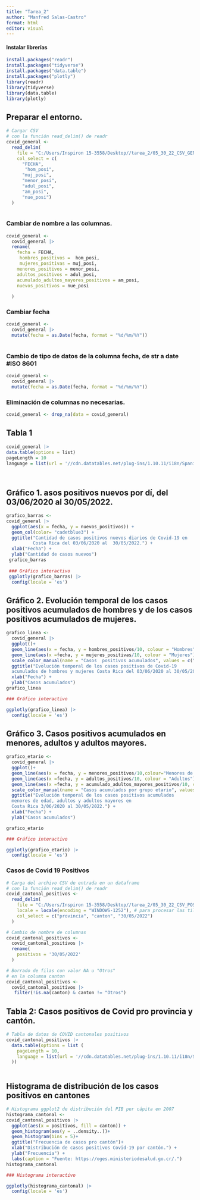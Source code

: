 ---
title: "Tarea_2"
author: "Manfred Salas-Castro"
format: html
editor: visual
---

#### Instalar librerías

```{r}
install.packages("readr")
install.packages("tidyverse")
install.packages("data.table")
install.packages("plotly")
library(readr)
library(tidyverse)
library(data.table)
library(plotly)
```

## Preparar el entorno.

```{r}
# Cargar CSV
# con la función read_delim() de readr
covid_general <-
  read_delim(
    file = "C:/Users/Inspiron 15-3558/Desktop//tarea_2/05_30_22_CSV_GENERAL.csv",
    col_select = c(
      "FECHA",
       "hom_posi",
      "muj_posi",
      "menor_posi",
      "adul_posi",
      "am_posi",
      "nue_posi")
  )
   
```

### Cambiar de nombre a las columnas.

```{r}
covid_general <-
  covid_general |>
  rename(
    fecha = FECHA,
     hombres_positivos =  hom_posi,
     mujeres_positivas = muj_posi,
    menores_positivos = menor_posi,
    adultos_positivos = adul_posi,
    acumulado_adultos_mayores_positivos = am_posi,
    nuevos_positivos = nue_posi
   
  )
```

### Cambiar fecha

```{r}
covid_general <-
  covid_general |>
  mutate(fecha = as.Date(fecha, format = "%d/%m/%Y"))
  
```

### Cambio de tipo de datos de la columna fecha, de str a date #ISO 8601

```{r}
covid_general <-
  covid_general |>
  mutate(fecha = as.Date(fecha, format = "%d/%m/%Y"))
```

### Eliminación de columnas no necesarias.

```{r}
covid_general <- drop_na(data = covid_general)
```

## Tabla 1

```{r}
covid_general |>
data.table(options = list)
pageLength = 10
language = list(url = '//cdn.datatables.net/plug-ins/1.10.11/i18n/Spanish.json')

  
```

## Gráfico 1. asos positivos nuevos por dí, del 03/06/2020 al 30/05/2022.

```{r}
grafico_barras <-
covid_general |>
  ggplot(aes(x = fecha, y = nuevos_positivos)) +
  geom_col(color= "cadetblue3") +
  ggtitle("Cantidad de casos positivos nuevos diarios de Covid-19 en 
          Costa Rica del 03/06/2020 al  30/05/2022.") +
  xlab("Fecha") +
  ylab("Cantidad de casos nuevos") 
 grafico_barras 
 
 ### Gráfico interactivo
 ggplotly(grafico_barras) |> 
  config(locale = 'es')
```

## Gráfico 2. Evolución temporal de los casos positivos acumulados de hombres y de los casos positivos acumulados de mujeres.

```{r}
grafico_linea <- 
  covid_general |> 
  ggplot()+
  geom_line(aes(x = fecha, y = hombres_positivos/10, colour = "Hombres"))+
  geom_line(aes(x =fecha, y = mujeres_positivas/10, colour = "Mujeres"))+
  scale_color_manual(name = "Casos  positivos acumulados", values = c("Hombres" = "cadetblue3", "Mujeres" = "coral3"))+
  ggtitle("Evolución temporal de los casos positivos de Covid-19 
  acumulados de hombres y mujeres Costa Rica del 03/06/2020 al 30/05/2022.") +
  xlab("Fecha") +
  ylab("Casos acumulados") 
grafico_linea

### Gráfico interactivo

ggplotly(grafico_linea) |> 
  config(locale = 'es')
```

## Gráfico 3. Casos positivos acumulados en menores, adultos y adultos mayores.

```{r}

grafico_etario <- 
  covid_general |> 
  ggplot()+
  geom_line(aes(x = fecha, y = menores_positivos/10,colour="Menores de Edad"))+
  geom_line(aes(x =fecha, y = adultos_positivos/10, colour = "Adultos"))+
  geom_line(aes(x =fecha, y = acumulado_adultos_mayores_positivos/10, colour = "Adultos Mayores"))+
  scale_color_manual(name = "Casos acumulados por grupo etario", values = c("Menores de Edad" = "aquamarine4", "Adultos" = "cadetblue3", "Adultos Mayores" = "chocolate1"))+
  ggtitle("Evolución temporal de los casos positivos acumulados 
  menores de edad, adultos y adultos mayores en  
  Costa Rica 3/06/2020 al 30/05/2022.") +
  xlab("Fecha") +
  ylab("Casos acumulados") 

grafico_etario

### Gráfico interactivo

ggplotly(grafico_etario) |> 
  config(locale = 'es')

```

### Casos de Covid 19 Positivos

```{r}
# Carga del archivo CSV de entrada en un dataframe
# con la función read_delim() de readr
covid_cantonal_positivos <-
  read_delim(
    file = "C:/Users/Inspiron 15-3558/Desktop//tarea_2/05_30_22_CSV_POSITIVOS.csv",
    locale = locale(encoding = "WINDOWS-1252"), # para procesar las tildes
    col_select = c("provincia", "canton", "30/05/2022")
  )

# Cambio de nombre de columnas
covid_cantonal_positivos <-
  covid_cantonal_positivos |>
  rename(
    positivos = '30/05/2022'
  )

# Borrado de filas con valor NA u "Otros"
# en la columna canton
covid_cantonal_positivos <-
  covid_cantonal_positivos |>
   filter(!is.na(canton) & canton != "Otros")
```

## Tabla 2: Casos positivos de Covid pro provincia y cantón.

```{r}
# Tabla de datos de COVID cantonales positivos
covid_cantonal_positivos |> 
  data.table(options = list (
    pageLength = 10,
    language = list(url = '//cdn.datatables.net/plug-ins/1.10.11/i18n/Spanish.json')
  ))
 
```

## Histograma de distribución de los casos positivos en cantones

```{r}
# Histograma ggplot2 de distribución del PIB per cápita en 2007
histograma_cantonal <-
covid_cantonal_positivos |>
  ggplot(aes(x = positivos, fill = canton)) +
  geom_histogram(aes(y = ..density..))+
  geom_histogram(bins = 5)+
  ggtitle("Frecuencia de casos pro cantón")+
  xlab("Distribución de casos positivos Covid-19 por cantón.") +
  ylab("Frecuencia") +
  labs(caption = "Fuente: https://oges.ministeriodesalud.go.cr/.")
histograma_cantonal 

### Histograma interactivo

ggplotly(histograma_cantonal) |> 
  config(locale = 'es')
  

```
